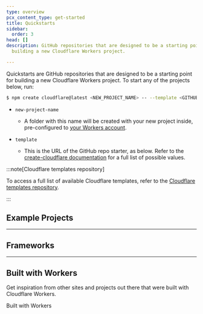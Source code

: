 ```yaml
---
type: overview
pcx_content_type: get-started
title: Quickstarts
sidebar:
  order: 3
head: []
description: GitHub repositories that are designed to be a starting point for
  building a new Cloudflare Workers project.

---
```





Quickstarts are GitHub repositories that are designed to be a starting point for building a new Cloudflare Workers project. To start any of the projects below, run:

```sh
$ npm create cloudflare@latest <NEW_PROJECT_NAME> -- --template <GITHUB_REPO_URL>
```



* `new-project-name`

  * A folder with this name will be created with your new project inside, pre-configured to [your Workers account](/workers/wrangler/configuration/).

* `template`
  * This is the URL of the GitHub repo starter, as below. Refer to the [create-cloudflare documentation](/pages/get-started/c3/) for a full list of possible values.

:::note[Cloudflare templates repository]


To access a full list of available Cloudflare templates, refer to the [Cloudflare templates repository](https://github.com/cloudflare/workers-sdk/tree/main/templates).


:::

## Example Projects

<WorkerStarter
    title="Router"
    repo="cloudflare/workers-sdk/templates/worker-router"
    description="Run different logic based on the URL and request method. Use this starter to Build REST APIs or applications that require routing logic."
/>

<WorkerStarter
    title="Speedtest"
    repo="cloudflare/workers-sdk/templates/worker-speedtest"
    description="Measure download/upload connection speed from the client side, using the Performance Timing API."
/>

<WorkerStarter
    title="Sentry"
    repo="mhart/cf-sentry"
    description="Log exceptions and errors in your Workers application to Sentry.io - an error tracking tool."
/>

<WorkerStarter
    title="Image Color"
    repo="xtuc/img-color-worker"
    description="Retrieve the dominant color of a PNG or JPEG image."
/>

<WorkerStarter
    title="Cloud Storage"
    repo="conzorkingkong/cloud-storage"
    description="Serve private Amazon Web Services (AWS) bucket files from a Worker script."
/>

<WorkerStarter
    title="BinAST"
    repo="xtuc/binast-cf-worker-template"
    description="Serve a JavaScript Binary AST via a Cloudflare Worker."
/>

<WorkerStarter
    title="AWS DynamoDB SQS"
    repo="cloudflare/workers-sdk/templates/worker-aws"
    description="Use AWS services such as DynamoDB and SQS from a Cloudflare Worker."
/>

<WorkerStarter
    title="Edge-Side Rendering"
    repo="frandiox/vitessedge-template"
    description="Use Vite to render pages on Cloudflare's global network with great DX. Includes i18n, markdown support and more."
/>

<WorkerStarter
    title="REST API with Fauna"
    repo="fauna-labs/fauna-workers"
    description="Build a fast, globally distributed REST API using Cloudflare Workers and Fauna, the data API for modern applications."
/>

<WorkerStarter
    title="Analytics Engine Forwarder"
    repo="cloudflare/workers-sdk/templates/worker-analytics-engine-forwarder"
    description="Use a Worker to capture analytics data with Analytics Engine."
/>

***

## Frameworks

<WorkerStarter
    title="Apollo GraphQL Server"
    repo="cloudflare/workers-graphql-server"
    description="Lightning-fast, globally distributed Apollo GraphQL server, deployed on the Cloudflare global network using Cloudflare Workers."
/>

<WorkerStarter
    title="GraphQL Yoga"
    repo="the-guild-org/yoga-cloudflare-workers-template"
    description="The most flexible, fastest, and lightest GraphQL server for all environments, Cloudflare Workers included."
/>

<WorkerStarter
    title="Flareact"
    repo="flareact/flareact"
    description="Flareact is an edge-rendered React framework built for Cloudflare Workers. It features file-based page routing with dynamic page paths and edge-side data fetching APIs."
/>

<WorkerStarter
    title="Sunder"
    repo="sunderjs/sunder-worker-template"
    description="Sunder is a minimal and unopinionated framework for Service Workers. This template uses Sunder, TypeScript, Miniflare, esbuild, Jest, and Sass, as well as Workers Sites for static assets."
/>


***

## Built with Workers

Get inspiration from other sites and projects out there that were built with Cloudflare Workers.

<LinkButton variant="primary" href="https://workers.cloudflare.com/built-with">Built with Workers</LinkButton>
